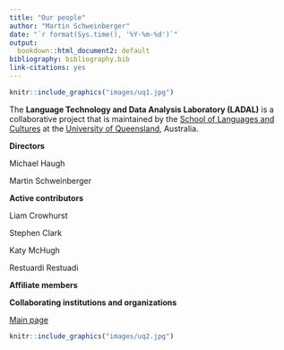```yaml
---
title: "Our people"
author: "Martin Schweinberger"
date: "`r format(Sys.time(), '%Y-%m-%d')`"
output:
  bookdown::html_document2: default
bibliography: bibliography.bib
link-citations: yes
---
```

```r
knitr::include_graphics("images/uq1.jpg")
```


The **Language Technology and Data Analysis Laboratory (LADAL)** is a collaborative project that is maintained by the [School of Languages and Cultures](https://languages-cultures.uq.edu.au/) at the [University of Queensland](https://www.uq.edu.au/), Australia.

**Directors**

Michael Haugh

Martin Schweinberger

**Active contributors**

Liam Crowhurst

Stephen Clark

Katy McHugh

Restuardi Restuadi

**Affiliate members**


**Collaborating institutions and organizations**


[Main page](https://slcladal.github.io/index.html)

```r
knitr::include_graphics("images/uq2.jpg")
```
